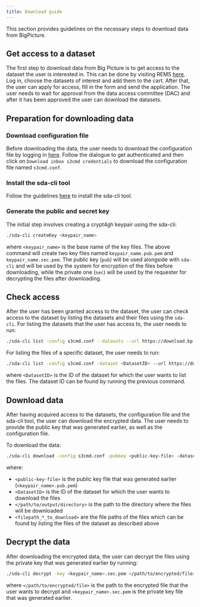 ```yaml
---
title: Download guide
---
```


This section provides guidelines on the necessary steps to download data from BigPicture.

## Get access to a dataset
The first step to download data from Big Picture is to get access to the dataset the user is interested in. This can be done by visiting REMS [here](https://bp-rems.sd.csc.fi/).
Log in, choose the datasets of interest and add them to the cart. After that, the user can apply for access, fill in the form and send the application.
The user needs to wait for approval from the data access committee (DAC) and after it has been approved the user can download the datasets.

## Preparation for downloading data

### Download configuration file
Before downloading the data, the user needs to download the configuration file by logging in [here](https://login.bp.nbis.se/).
Follow the dialogue to get authenticated and then click on `Download inbox s3cmd credentials` to download the configuration file named `s3cmd.conf`.

### Install the sda-cli tool
Follow the guidelines [here](../submission/submission-guide.qmd#install-the-sda-cli-tool) to install the sda-cli tool.

### Generate the public and secret key 
The initial step involves creating a crypt4gh keypair using the sda-cli:

```bash
./sda-cli createKey <keypair_name>
```

where `<keypair_name>` is the base name of the key files. The above command will create two key files named
`keypair_name.pub.pem` and `keypair_name.sec.pem`. The public key (`pub`) will be used alongside with `sda-cli`
and will be used by the system for encryption of the files before downloading, while the private one
(`sec`) will be used by the requester for decrypting the files after downloading.

## Check access

After the user has been granted access to the dataset, the user can check access to the dataset by listing the datasets and their files using the `sda-cli`.
For listing the datasets that the user has access to, the user needs to run:

```bash
./sda-cli list -config s3cmd.conf --datasets --url https://download.bp.nbis.se (--bytes)
```

For listing the files of a specific dataset, the user needs to run:

```bash
./sda-cli list -config s3cmd.conf -dataset <DatasetID> --url https://download.bp.nbis.se (--bytes)
```

where `<DatasetID>` is the ID of the dataset for which the user wants to list the files. The dataset ID can be found by running the previous command.

## Download data

After having acquired access to the datasets, the configuration file and the sda-cli tool, the user can download the encrypted data.
The user needs to provide the public key that was generated earlier, as well as the configuration file. 

To download the data:

```bash
./sda-cli download -config s3cmd.conf -pubkey <public-key-file> -dataset-id <DatasetID> --url https://download.bp.nbis.se -outdir </path/to/output/directory> <filepath_1_to_download> <filepath_2_to_download> ...
```

where:

- `<public-key-file>` is the public key file that was generated earlier (`<keypair_name>.pub.pem`)
- `<DatasetID>` is the ID of the dataset for which the user wants to download the files
- `</path/to/output/directory>` is the path to the directory where the files will be downloaded
- `<filepath_*_to_download>` are the file paths of the files which can be found by listing the files of the dataset as described above
 
## Decrypt the data

After downloading the encrypted data, the user can decrypt the files using the private key that was generated earlier by running:

```bash
./sda-cli decrypt -key <keypair_name>.sec.pem </path/to/encrypted/file>
```

where `</path/to/encrypted/file>` is the path to the encrypted file that the user wants to decrypt and `<keypair_name>.sec.pem` is the private key file that was generated earlier.


